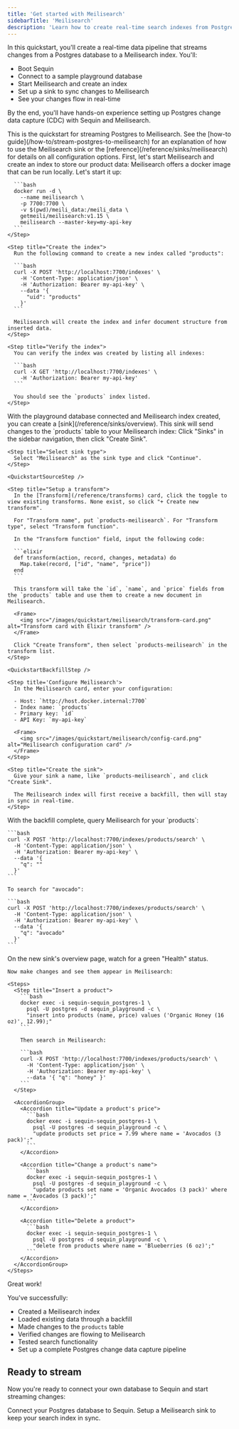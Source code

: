 ```yaml
---
title: 'Get started with Meilisearch'
sidebarTitle: 'Meilisearch'
description: 'Learn how to create real-time search indexes from Postgres changes in minutes. Use Sequin to keep your Meilisearch indexes in sync with your database.'
---
```



In this quickstart, you'll create a real-time data pipeline that streams changes from a Postgres database to a Meilisearch index. You'll:

- Boot Sequin
- Connect to a sample playground database
- Start Meilisearch and create an index
- Set up a sink to sync changes to Meilisearch
- See your changes flow in real-time

By the end, you'll have hands-on experience setting up Postgres change data capture (CDC) with Sequin and Meilisearch.

<Tip>
  This is the quickstart for streaming Postgres to Meilisearch. See the [how-to guide](/how-to/stream-postgres-to-meilisearch) for an explanation of how to use the Meilisearch sink or the [reference](/reference/sinks/meilisearch) for details on all configuration options.
</Tip>

<Steps titleSize="h2">
 <QuickstartInitialSteps />
 <Step title="Create a Meilisearch Index" icon="database">
  First, let's start Meilisearch and create an index to store our product data:

  <Steps>
    <Step title="Start Meilisearch">
     Meilisearch offers a docker image that can be run locally. Let's start it up:

      ```bash
      docker run -d \
        --name meilisearch \
        -p 7700:7700 \
        -v $(pwd)/meili_data:/meili_data \
        getmeili/meilisearch:v1.15 \
        meilisearch --master-key=my-api-key
      ```
    </Step>

    <Step title="Create the index">
      Run the following command to create a new index called "products":

      ```bash
      curl -X POST 'http://localhost:7700/indexes' \
        -H 'Content-Type: application/json' \
        -H 'Authorization: Bearer my-api-key' \
        --data '{
          "uid": "products"
        }'
      ```

      Meilisearch will create the index and infer document structure from inserted data.
    </Step>

    <Step title="Verify the index">
      You can verify the index was created by listing all indexes:

      ```bash
      curl -X GET 'http://localhost:7700/indexes' \
        -H 'Authorization: Bearer my-api-key'
      ```

      You should see the `products` index listed.
    </Step>
  </Steps>
 </Step>

 <Step title="Create a Meilisearch Sink" icon="plug">
  With the playground database connected and Meilisearch index created, you can create a [sink](/reference/sinks/overview). This sink will send changes to the `products` table to your Meilisearch index:

  <Steps>
    <Step title="Navigate to Sinks">
      Click "Sinks" in the sidebar navigation, then click "Create Sink".
    </Step>

    <Step title="Select sink type">
      Select "Meilisearch" as the sink type and click "Continue".
    </Step>

    <QuickstartSourceStep />

    <Step title="Setup a transform">
      In the [Transform](/reference/transforms) card, click the toggle to view existing transforms. None exist, so click "+ Create new transform".

      For "Transform name", put `products-meilisearch`. For "Transform type", select "Transform function".

      In the "Transform function" field, input the following code:

      ```elixir
      def transform(action, record, changes, metadata) do
        Map.take(record, ["id", "name", "price"])
      end
      ```

      This transform will take the `id`, `name`, and `price` fields from the `products` table and use them to create a new document in Meilisearch.

      <Frame>
        <img src="/images/quickstart/meilisearch/transform-card.png" alt="Transform card with Elixir transform" />
      </Frame>

      Click "Create Transform", then select `products-meilisearch` in the transform list.
    </Step>

    <QuickstartBackfillStep />

    <Step title='Configure Meilisearch'>
      In the Meilisearch card, enter your configuration:

      - Host: `http://host.docker.internal:7700`
      - Index name: `products`
      - Primary key: `id`
      - API Key: `my-api-key`

      <Frame>
        <img src="/images/quickstart/meilisearch/config-card.png" alt="Meilisearch configuration card" />
      </Frame>
    </Step>

    <Step title="Create the sink">
      Give your sink a name, like `products-meilisearch`, and click "Create Sink".

      The Meilisearch index will first receive a backfill, then will stay in sync in real-time.
    </Step>
  </Steps>
 </Step>

 <Step title="Query your data in Meilisearch" icon="waveform-lines">
    With the backfill complete, query Meilisearch for your `products`:

    ```bash
    curl -X POST 'http://localhost:7700/indexes/products/search' \
      -H 'Content-Type: application/json' \
      -H 'Authorization: Bearer my-api-key' \
      --data '{
        "q": ""
      }'
    ```

    To search for "avocado":

    ```bash
    curl -X POST 'http://localhost:7700/indexes/products/search' \
      -H 'Content-Type: application/json' \
      -H 'Authorization: Bearer my-api-key' \
      --data '{
        "q": "avocado"
      }'
    ```
 </Step>

 <Step title="See changes flow to Meilisearch" icon="waveform-lines">
    On the new sink's overview page, watch for a green "Health" status.

    Now make changes and see them appear in Meilisearch:

    <Steps>
      <Step title="Insert a product">
        ```bash
        docker exec -i sequin-sequin_postgres-1 \
          psql -U postgres -d sequin_playground -c \
          "insert into products (name, price) values ('Organic Honey (16 oz)', 12.99);"
        ```

        Then search in Meilisearch:

        ```bash
        curl -X POST 'http://localhost:7700/indexes/products/search' \
          -H 'Content-Type: application/json' \
          -H 'Authorization: Bearer my-api-key' \
          --data '{ "q": "honey" }'
        ```
      </Step>

      <AccordionGroup>
        <Accordion title="Update a product's price">
          ```bash
          docker exec -i sequin-sequin_postgres-1 \
            psql -U postgres -d sequin_playground -c \
            "update products set price = 7.99 where name = 'Avocados (3 pack)';"
          ```
        </Accordion>

        <Accordion title="Change a product's name">
          ```bash
          docker exec -i sequin-sequin_postgres-1 \
            psql -U postgres -d sequin_playground -c \
            "update products set name = 'Organic Avocados (3 pack)' where name = 'Avocados (3 pack)';"
          ```
        </Accordion>

        <Accordion title="Delete a product">
          ```bash
          docker exec -i sequin-sequin_postgres-1 \
            psql -U postgres -d sequin_playground -c \
            "delete from products where name = 'Blueberries (6 oz)';"
          ```
        </Accordion>
      </AccordionGroup>
    </Steps>
 </Step>
</Steps>

<Check>
  Great work!
</Check>

You've successfully:

- Created a Meilisearch index
- Loaded existing data through a backfill
- Made changes to the `products` table
- Verified changes are flowing to Meilisearch
- Tested search functionality
- Set up a complete Postgres change data capture pipeline

## Ready to stream

Now you're ready to connect your own database to Sequin and start streaming changes:

<CardGroup cols={2}>
  <Card title="Guide: Connect Postgres" icon="elephant" href="/connect-postgres">
    Connect your Postgres database to Sequin.
  </Card>
  <Card title="Guide: Setting up a Meilisearch sink" icon="search" href="/how-to/stream-postgres-to-meilisearch">
    Setup a Meilisearch sink to keep your search index in sync.
  </Card>
</CardGroup>